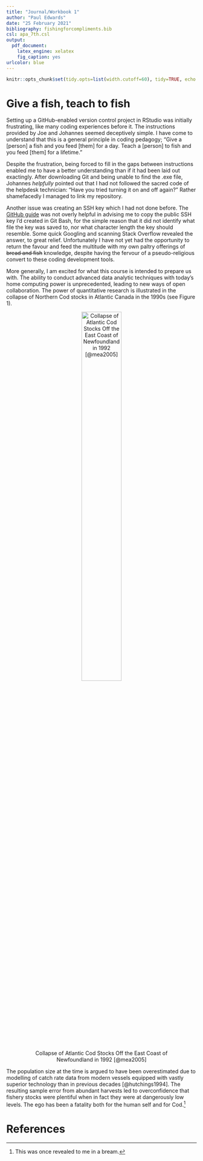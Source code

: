 ```yaml
---
title: "Journal/Workbook 1"
author: "Paul Edwards"
date: "25 February 2021"
bibliography: fishingforcompliments.bib
csl: apa_7th.csl
output:
  pdf_document:
    latex_engine: xelatex
    fig_caption: yes
urlcolor: blue
---
```


```r
knitr::opts_chunk$set(tidy.opts=list(width.cutoff=60), tidy=TRUE, echo = TRUE)
```

# Give a fish, teach to fish

Setting up a GitHub-enabled version control project in RStudio was initially frustrating, like many coding experiences before it. The instructions provided by Joe and Johannes seemed deceptively simple. I have come to understand that this is a general principle in coding pedagogy; "Give a [person] a fish and you feed [them] for a day. Teach a [person] to fish and you feed [them] for a lifetime."

Despite the frustration, being forced to fill in the gaps between instructions enabled me to have a better understanding than if it had been laid out exactingly. After downloading Git and being unable to find the .exe file, Johannes _helpfully_ pointed out that I had not followed the sacred code of the helpdesk technician: "Have you tried turning it on and off again?" Rather shamefacedly I managed to link my repository.

Another issue was creating an SSH key which I had not done before. The [GitHub guide](https://docs.github.com/en/github/authenticating-to-github/generating-a-new-ssh-key-and-adding-it-to-the-ssh-agent) was not overly helpful in advising me to copy the public SSH key I'd created in Git Bash, for the simple reason that it did not identify what file the key was saved to, nor what character length the key should resemble. Some quick Googling and scanning Stack Overflow revealed the answer, to great relief. Unfortunately I have not yet had the opportunity to return the favour and feed the multitude with my own paltry offerings of ~~bread and fish~~ knowledge, despite having the fervour of a pseudo-religious convert to these coding development tools.

More generally, I am excited for what this course is intended to prepare us with. The ability to conduct advanced data analytic techniques with today's home computing power is unprecedented, leading to new ways of open collaboration. The power of quantitative research is illustrated in the collapse of Northern Cod stocks in Atlantic Canada in the 1990s (see Figure 1).

<center>

![Collapse of Atlantic Cod Stocks Off the East Coast of Newfoundland in 1992 [@mea2005]](codcatch.jpg){width=50%}

</center>

The population size at the time is argued to have been overestimated due to modelling of catch rate data from modern vessels equipped with vastly superior technology than in previous decades [@hutchings1994]. The resulting sample error from abundant harvests led to overconfidence that fishery stocks were plentiful when in fact they were at dangerously low levels. The ego has been a fatality both for the human self and for Cod.^[This was once revealed to me in a bream.]

# References